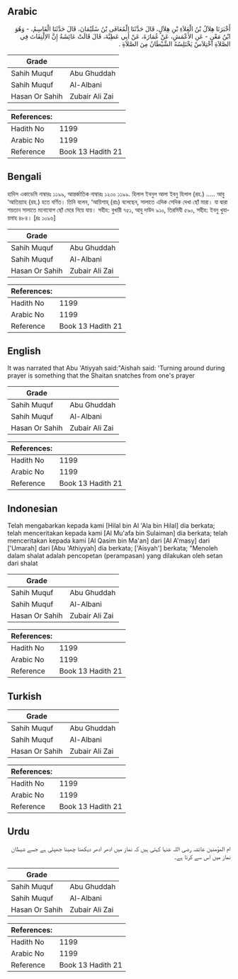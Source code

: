 ## Arabic

<div
  dir="rtl"
  lang="ar"
  style={{ fontSize: "larger", backgroundColor: "#f8f9fa", padding: 20 }}
>
  أَخْبَرَنَا هِلاَلُ بْنُ الْعَلاَءِ بْنِ هِلاَلٍ، قَالَ حَدَّثَنَا الْمُعَافَى
  بْنُ سُلَيْمَانَ، قَالَ حَدَّثَنَا الْقَاسِمُ، - وَهُوَ ابْنُ مَعْنٍ - عَنِ
  الأَعْمَشِ، عَنْ عُمَارَةَ، عَنْ أَبِي عَطِيَّةَ، قَالَ قَالَتْ عَائِشَةُ
  إِنَّ الاِلْتِفَاتَ فِي الصَّلاَةِ اخْتِلاَسٌ يَخْتَلِسُهُ الشَّيْطَانُ مِنَ
  الصَّلاَةِ ‏.‏
</div>
<div style={{ backgroundColor: "#f8f9fa", padding: 20, marginBottom: 10 }}>
  <table>
    <thead>
      <tr>
        <th>Grade</th>
        <th></th>
      </tr>
    </thead>
    <tbody>
      <tr>
        <td>Sahih Muquf</td>
        <td>Abu Ghuddah</td>
      </tr>
      <tr>
        <td>Sahih Muquf</td>
        <td>Al-Albani</td>
      </tr>
      <tr>
        <td>Hasan Or Sahih</td>
        <td>Zubair Ali Zai</td>
      </tr>
    </tbody>
  </table>
  <table>
    <thead>
      <tr>
        <th>References:</th>
        <th></th>
      </tr>
    </thead>
    <tbody>
      <tr>
        <td>Hadith No</td>
        <td>1199</td>
      </tr>
      <tr>
        <td>Arabic No</td>
        <td>1199</td>
      </tr>
      <tr>
        <td>Reference</td>
        <td>Book 13 Hadith 21</td>
      </tr>
    </tbody>
  </table>
</div>

## Bengali

<div
  dir="ltr"
  lang="bn"
  style={{ fontSize: "larger", backgroundColor: "#f8f9fa", padding: 20 }}
>
  হাদিস একাডেমি নাম্বারঃ ১১৯৯, আন্তর্জাতিক নাম্বারঃ ১২০০ ১১৯৯. হিলাল ইবনুল আলা
  ইবনু হিলাল (রহ.) ..... আবু ‘আতিয়্যাহ (রহ.) হতে বর্ণিত। তিনি বলেন, ‘আয়িশাহ্
  (রাঃ) বলেছেন, সালাতে এদিক সেদিক দেখা ছোঁ মারা। যা দ্বারা শয়তান সালাতে মনোযোগ
  ছোঁ মেরে নিয়ে যায়। সহীহ: বুখারী ৭৫১, আবু দাউদ ৯১০, তিরমিযী ৫৯০, সহীহ: ইবনু
  খুযায়মাহ ৪৮৪। [দ্রঃ ১০৯৬]
</div>
<div style={{ backgroundColor: "#f8f9fa", padding: 20, marginBottom: 10 }}>
  <table>
    <thead>
      <tr>
        <th>Grade</th>
        <th></th>
      </tr>
    </thead>
    <tbody>
      <tr>
        <td>Sahih Muquf</td>
        <td>Abu Ghuddah</td>
      </tr>
      <tr>
        <td>Sahih Muquf</td>
        <td>Al-Albani</td>
      </tr>
      <tr>
        <td>Hasan Or Sahih</td>
        <td>Zubair Ali Zai</td>
      </tr>
    </tbody>
  </table>
  <table>
    <thead>
      <tr>
        <th>References:</th>
        <th></th>
      </tr>
    </thead>
    <tbody>
      <tr>
        <td>Hadith No</td>
        <td>1199</td>
      </tr>
      <tr>
        <td>Arabic No</td>
        <td>1199</td>
      </tr>
      <tr>
        <td>Reference</td>
        <td>Book 13 Hadith 21</td>
      </tr>
    </tbody>
  </table>
</div>

## English

<div
  dir="ltr"
  lang="en"
  style={{ fontSize: "larger", backgroundColor: "#f8f9fa", padding: 20 }}
>
  It was narrated that Abu 'Atiyyah said:"Aishah said: 'Turning around during
  prayer is something that the Shaitan snatches from one's prayer
</div>
<div style={{ backgroundColor: "#f8f9fa", padding: 20, marginBottom: 10 }}>
  <table>
    <thead>
      <tr>
        <th>Grade</th>
        <th></th>
      </tr>
    </thead>
    <tbody>
      <tr>
        <td>Sahih Muquf</td>
        <td>Abu Ghuddah</td>
      </tr>
      <tr>
        <td>Sahih Muquf</td>
        <td>Al-Albani</td>
      </tr>
      <tr>
        <td>Hasan Or Sahih</td>
        <td>Zubair Ali Zai</td>
      </tr>
    </tbody>
  </table>
  <table>
    <thead>
      <tr>
        <th>References:</th>
        <th></th>
      </tr>
    </thead>
    <tbody>
      <tr>
        <td>Hadith No</td>
        <td>1199</td>
      </tr>
      <tr>
        <td>Arabic No</td>
        <td>1199</td>
      </tr>
      <tr>
        <td>Reference</td>
        <td>Book 13 Hadith 21</td>
      </tr>
    </tbody>
  </table>
</div>

## Indonesian

<div
  dir="ltr"
  lang="id"
  style={{ fontSize: "larger", backgroundColor: "#f8f9fa", padding: 20 }}
>
  Telah mengabarkan kepada kami [Hilal bin Al 'Ala bin Hilal] dia berkata; telah
  menceritakan kepada kami [Al Mu'afa bin Sulaiman] dia berkata; telah
  menceritakan kepada kami [Al Qasim bin Ma'an] dari [Al A'masy] dari ['Umarah]
  dari [Abu 'Athiyyah] dia berkata; ['Aisyah'] berkata; "Menoleh dalam shalat
  adalah pencopetan (perampasan) yang dilakukan oleh setan dari shalat
</div>
<div style={{ backgroundColor: "#f8f9fa", padding: 20, marginBottom: 10 }}>
  <table>
    <thead>
      <tr>
        <th>Grade</th>
        <th></th>
      </tr>
    </thead>
    <tbody>
      <tr>
        <td>Sahih Muquf</td>
        <td>Abu Ghuddah</td>
      </tr>
      <tr>
        <td>Sahih Muquf</td>
        <td>Al-Albani</td>
      </tr>
      <tr>
        <td>Hasan Or Sahih</td>
        <td>Zubair Ali Zai</td>
      </tr>
    </tbody>
  </table>
  <table>
    <thead>
      <tr>
        <th>References:</th>
        <th></th>
      </tr>
    </thead>
    <tbody>
      <tr>
        <td>Hadith No</td>
        <td>1199</td>
      </tr>
      <tr>
        <td>Arabic No</td>
        <td>1199</td>
      </tr>
      <tr>
        <td>Reference</td>
        <td>Book 13 Hadith 21</td>
      </tr>
    </tbody>
  </table>
</div>

## Turkish

<div
  dir="ltr"
  lang="tr"
  style={{ fontSize: "larger", backgroundColor: "#f8f9fa", padding: 20 }}
></div>
<div style={{ backgroundColor: "#f8f9fa", padding: 20, marginBottom: 10 }}>
  <table>
    <thead>
      <tr>
        <th>Grade</th>
        <th></th>
      </tr>
    </thead>
    <tbody>
      <tr>
        <td>Sahih Muquf</td>
        <td>Abu Ghuddah</td>
      </tr>
      <tr>
        <td>Sahih Muquf</td>
        <td>Al-Albani</td>
      </tr>
      <tr>
        <td>Hasan Or Sahih</td>
        <td>Zubair Ali Zai</td>
      </tr>
    </tbody>
  </table>
  <table>
    <thead>
      <tr>
        <th>References:</th>
        <th></th>
      </tr>
    </thead>
    <tbody>
      <tr>
        <td>Hadith No</td>
        <td>1199</td>
      </tr>
      <tr>
        <td>Arabic No</td>
        <td>1199</td>
      </tr>
      <tr>
        <td>Reference</td>
        <td>Book 13 Hadith 21</td>
      </tr>
    </tbody>
  </table>
</div>

## Urdu

<div
  dir="rtl"
  lang="ur"
  style={{ fontSize: "larger", backgroundColor: "#f8f9fa", padding: 20 }}
>
  ام المؤمنین عائشہ رضی اللہ عنہا کہتی ہیں کہ نماز میں ادھر ادھر دیکھنا چھینا
  جھپٹی ہے جسے شیطان نماز میں اس سے کرتا ہے۔
</div>
<div style={{ backgroundColor: "#f8f9fa", padding: 20, marginBottom: 10 }}>
  <table>
    <thead>
      <tr>
        <th>Grade</th>
        <th></th>
      </tr>
    </thead>
    <tbody>
      <tr>
        <td>Sahih Muquf</td>
        <td>Abu Ghuddah</td>
      </tr>
      <tr>
        <td>Sahih Muquf</td>
        <td>Al-Albani</td>
      </tr>
      <tr>
        <td>Hasan Or Sahih</td>
        <td>Zubair Ali Zai</td>
      </tr>
    </tbody>
  </table>
  <table>
    <thead>
      <tr>
        <th>References:</th>
        <th></th>
      </tr>
    </thead>
    <tbody>
      <tr>
        <td>Hadith No</td>
        <td>1199</td>
      </tr>
      <tr>
        <td>Arabic No</td>
        <td>1199</td>
      </tr>
      <tr>
        <td>Reference</td>
        <td>Book 13 Hadith 21</td>
      </tr>
    </tbody>
  </table>
</div>

